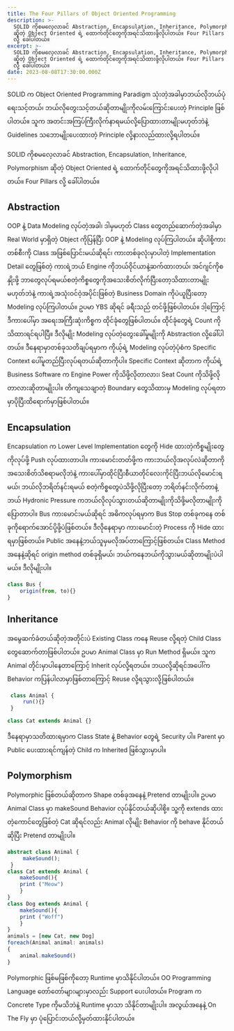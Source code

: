 ```yaml
---
title: The Four Pillars of Object Oriented Programming
description: >-
  SOLID ကိုစမလေ့လာခင် Abstraction, Encapsulation, Inheritance, Polymorphism
  ဆိုတဲ့ Object Oriented ရဲ့ ထောက်တိုင်တွေကိုအရင်သိထားဖို့လိုပါတယ်။ Four Pillars
  လို့‌ ခေါ်ပါတယ်။
excerpt: >-
  SOLID ကိုစမလေ့လာခင် Abstraction, Encapsulation, Inheritance, Polymorphism
  ဆိုတဲ့ Object Oriented ရဲ့ ထောက်တိုင်တွေကိုအရင်သိထားဖို့လိုပါတယ်။ Four Pillars
  လို့‌ ခေါ်ပါတယ်။
date: 2023-08-08T17:30:00.000Z
---
```


SOLID က Object Oriented Programming Paradigm သုံးတဲ့အခါမှာဘယ်လိုဘယ်ပုံရေးသင့်တယ်၊ ဘယ်လိုတွေးသင့်တယ်ဆိုတာမျိုးကိုလမ်းကြောင်းပေးတဲ့ Principle ဖြစ်ပါတယ်။ သူက အတင်းအကြပ်ကြီးလိုက်နာရမယ်လို့ပြောထားတာမျိုးမဟုတ်ဘဲနဲ့ Guidelines သဘောမျိုးပေးထားတဲ့ Principle လို့နားလည်ထားလို့ရပါတယ်။

SOLID ကိုစမလေ့လာခင် Abstraction, Encapsulation, Inheritance, Polymorphism ဆိုတဲ့ Object Oriented ရဲ့ ထောက်တိုင်တွေကိုအရင်သိထားဖို့လိုပါတယ်။ Four Pillars လို့‌ ခေါ်ပါတယ်။

## Abstraction

OOP နဲ့ Data Modeling လုပ်တဲ့အခါ၊ ဒါမှမဟုတ် Class တွေတည်ဆောက်တဲ့အခါမှာ Real World မှာရှိတဲ့ Object ကိုပြန်ပြီး OOP နဲ့ Modeling လုပ်ကြပါတယ်။ ဆိုပါစို့ကားတစ်စီးကို Class အဖြစ်ပြောင်းမယ်ဆိုရင်၊ ကားတစ်ခုလုံးမှာပါတဲ့ Implementation Detail တွေဖြစ်တဲ့ ကားရဲ့ဘယ် Engine ကိုဘယ်ဝိုင်ယာနဲ့ဆက်ထားတယ်၊ အင်ဂျင်ကိုစနှိုးဖို့ ဘာတွေလုပ်ရမယ်စတဲ့ကိစ္စတွေကိုအသေးစိတ်လိုက်ပြီးတော့သိထားတာမျိုးမဟုတ်ဘဲနဲ့ ကားရဲ့အသုံးဝင်ဝဲ့အပိုင်းဖြစ်တဲ့ Business Domain ကိုပဲယူပြီးတော့ Modeling လုပ်ကြပါတယ်။
ဥပမာ YBS ဆိုရင် ခရီးသည် တင်ဖို့ဖြစ်ပါတယ်။ ဒါ့ကြောင့် ဒီကားပေါ်မှာ အရေးအကြီးဆုံးကိစ္စက ထိုင်ခုံတွေဖြစ်ပါတယ်။ ထိုင်ခုံတွေရဲ့ Count ကိုသိထားရင်ရပါပြီ။ ဒီလိုမျိုး Modeling လုပ်တဲ့တွေးခေါ်မှုမျိုးကို Abstraction လို့ခေါ်ပါတယ်။
ဒီနေရာမှာတစ်ခုသတိချပ်ရမှာက ကိုယ့်ရဲ့ Modeling လုပ်တဲ့ပုံစံက Specific Context ပေါ်မူတည်ပြီးလုပ်ရတယ်ဆိုတာကိုပါ။
Specific Context ဆိုတာက ကိုယ်ရဲ့ Business Software က Engine Power ကိုသိဖို့လိုတာလား၊ Seat Count ကိုသိဖို့လိုတာလားဆိုတာမျိုးပါ။ တိကျသေချာတဲ့ Boundary တွေသိထားမှ Modeling လုပ်ရတာမှာပိုပြီးထိရောက်မှာဖြစ်ပါတယ်။

## Encapsulation

Encapsulation က Lower Level Implementation တွေကို Hide ထားတဲ့ကိစ္စမျိုးတွေကိုလုပ်ဖို့ Push လုပ်ထားတာပါ။ ကားမောင်းတတ်ဖို့က ကားဘယ်လိုအလုပ်လဲဆိုတာကိုအသေးစိတ်သိစရာမလိုဘဲနဲ့ ကားပေါ်မှာထိုင်ပြီးစီယာတိုင်လေးကိုင်ပြီးဘယ်လိုမောင်းရမယ်၊ ဘယ်လိုဘရိတ်နင်းရမယ် စတဲ့ကိစ္စတွေပဲသိဖို့လိုပြီးတော့ ဘရိတ်နင်းလိုက်တာနဲ့ဘယ် Hydronic Pressure ကဘယ်လိုလုပ်သွားတယ်ဆိုတာမျိုးကိုသိဖို့မလိုတာမျိုးကိုပြောတာပါ။
Bus ကားမောင်းမယ်ဆိုရင် အဓိကလုပ်ရမှာက Bus Stop တစ်ခုကနေ တစ်ခုကိုရောက်အောင်ပို့ဖို့ပဲဖြစ်တယ်။ ဒီလိုနေရာမှာ ကားမောင်းတဲ့ Process ကို Hide ထားရမှာဖြစ်တယ်။ Public အနေနဲ့ဘယ်သူမှမလိုအပ်တာကြောင့်ဖြစ်တယ်။ Class Method အနေနဲ့ဆိုရင် origin method တစ်ခုရှိမယ်၊ ဘယ်ကနေဘယ်ကိုသွားမယ်ဆိုတာမျိုးပဲပါမယ်။ ဒီလိုမျိုးပါ။

```ts
class Bus {
    origin(from, to){}
}
```

## Inheritance

အမွေဆက်ခံတယ်ဆိုတဲ့အတိုင်းပဲ Existing Class ကနေ Reuse လို့ရတဲ့ Child Class တွေဆောက်တာဖြစ်ပါတယ်။ ဥပမာ Animal Class မှာ Run Method ရှိမယ်။ သူက Animal တိုင်းမှာပါနေတာကြောင့် Inherit လုပ်လို့ရတယ်။ ဘယလို့ဆိုရင်အပေါ်က Behavior ကပြန်ပါလာမှာဖြစ်တာကြောင့် Reuse လို့ရသွားလို့ဖြစ်ပါတယ်။

```ts
 class Animal {
     run(){}
 }

class Cat extends Animal {}
```

ဒီနေရာမှာသတိထားရမှာက Class State နဲ့ Behavior တွေရဲ့ Security ပါ။ Parent မှာ Public ပေးထားရင်ကျန်တဲ့ Child က Inherited ဖြစ်သွားမှာပါ။

## Polymorphism

Polymorphic ဖြစ်တယ်ဆိုတာက Shape တစ်ခုအနေနဲ့ Pretend တာမျိုးပါ။ ဥပမာ Animal Class မှာ makeSound Behavior လုပ်နိုင်တယ်ဆိုပါစို့။ သူ့ကို extends ထားတဲ့ကောင်တွေဖြစ်တဲ့ Cat ဆိုရင်လည်း Animal လိုမျိုး Behavior ကို behave နိုင်တယ်ဆိုပြီး Pretend တာမျိုးပါ။

```ts
abstract class Animal {
     makeSound();
 }
class Cat extends Animal {
    makeSound(){
    print ("Meow")
    }
}
class Dog extends Animal {
    makeSound(){
    print ("Woff")
    }
}
animals = [new Cat, new Dog]
foreach(Animal animal: animals)
{
    animal.makeSound()
}
```

Polymorphic ဖြစ်မဖြစ်ကိုတော့ Runtime မှာသိနိုင်ပါတယ်။ OO Programming Language တော်တော်များများမှာလည်း Support ပေးပါတယ်။
Program က Concrete Type ကိုမသိဘဲနဲ့ Runtime မှာသာ သိနိုင်တာမျိုးပါ။ အလွယ်အနေနဲ့ On The Fly မှာ ပုံပြောင်းတယ်လို့မှတ်ထားနိုင်ပါတယ်။
